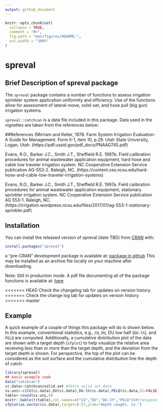 ```yaml
---
output: github_document
---
```


<!-- README.md is generated from README.Rmd. Please edit that file -->

```r
knitr::opts_chunk$set(
  collapse = TRUE,
  comment = "#>",
  fig.path = "man/figures/README-",
  out.width = "100%"
)
```

# spreval

<!-- badges: start -->
<!-- badges: end -->


## Brief Description of spreval package
The `spreval` package contains a number of functions to assess irrigation sprinkler system application uniformity and efficiency.  Use of the functions allow for assessment of lateral-move, solid-set, and hose pull (big gun) irrigation systems.

`spreval::catchcan` is a data file included in this package. Data used in the vignettes are taken from the references below:

##References
{Mirriam and Keller, 1978. Farm System Irrigation Evaluation: A Guide for Management.
Form II-1, item 10, p.29.
Utah State University, Logan, Utah. (https://pdf.usaid.gov/pdf_docs/PNAAG745.pdf)

Evans, R.O., Barker J.C., Smith J.T., Sheffield R.E. 1997b.  Field calibration procedures for animal wastewater application equipment, hard hose and cable tow traveler irrigation system. NC Cooperative Extension Service publication  AG-553-2.  Raleigh, NC.
(https://content.ces.ncsu.edu/hard-hose-and-cable-tow-traveler-irrigation-systems)

Evans, R.O., Barker J.C., Smith J.T., Sheffield R.E. 1997a.  Field calibration procedures for animal wastewater application equipment, stationary sprinkler irrigation system. NC Cooperative Extension Service publication AG 553-1.  Raleigh, NC.
(https://irrigation.wordpress.ncsu.edu/files/2017/01/ag-553-1-stationary-sprinkler.pdf)



## Installation

You can install the released version of spreval (date TBD) from [CRAN](https://CRAN.R-project.org) with:

``` r
install.packages("spreval")
```
a "pre-CRAN" development package is available  at:
[package in github](https://github.com/glgrabow/spreval/blob/master/packages/spreval_0.1.0.900.tar.gz)
This may be installed as an archive file locally on your machine after downloading.

Note: Still in production mode.  A pdf file documenting all of the package functions is available at: [here](https://github.com/glgrabow/spreval/blob/master/docs/spreval.pdf)

<<<<<<< HEAD
Check the changelog tab for updates on version history.
=======
Check the change log tab for updates on version history.
>>>>>>> master

## Example

A quick example of a couple of things this package will do is shown below.  In this example,
conventional statistics, e.g., `CU`, `DU`, DU low half (`DU.lh`), and `PELQ` are computed.  Additionally, a cumulative distribution plot of the data are shown with a target depth (`sfplot`) to help visualize the relative area receiving less than or more than the target depth, and the deviation from the target depth is shown.  For perspective, the top of the plot can be considered as the soil surface and the cumulative distribution line the depth of catch:


```r
library(spreval)
## basic example code
data("catchcan")
cc.data<-catchcan$solid.set #fetch solid set data
ss.uni<-c(CU(cc.data),DU(cc.data),DU.lh(cc.data),PELQ(cc.data,SI=FALSE,rate=16.98,ss=80,sl=80,dur=2.25))# use U.S. cust. units
table<-round(ss.uni,0)
knitr::kable(t(table),col.names=c("CU","DU","DU.lh","PELQ"))#transpose array (table) for display
sfplot(as.vector(cc.data),target=0.57,ylab="depth caught, in.")
```




